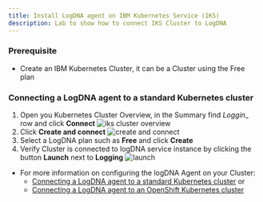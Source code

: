 ```yaml
---
title: Install LogDNA agent on IBM Kubernetes Service (IKS)
description: Lab to show how to connect IKS Cluster to LogDNA
---
```



### Prerequisite
- Create an IBM Kubernetes Cluster, it can be a Cluster using the Free plan

### Connecting a LogDNA agent to a standard Kubernetes cluster

1. Open you Kubernetes Cluster Overview, in the Summary find _Loggin__ row and click **Connect**
    ![iks cluster overview](./images/iks-connect-logdna.png)
1. Click **Create and connect**
    ![create and connect](./images/create-connect.png)
1. Select a LogDNA plan such as **Free** and click **Create**
1. Verify Cluster is connected to logDNA service instance by clicking the button **Launch** next to __Logging__
    ![launch](./images/connected-logdna.png)

- For more information on configuring the logDNA Agent on your Cluster:
    -  [Connecting a LogDNA agent to a standard Kubernetes cluster](https://cloud.ibm.com/docs/Log-Analysis-with-LogDNA?topic=Log-Analysis-with-LogDNA-config_agent_kube_cluster) or
    - [Connecting a LogDNA agent to an OpenShift Kubernetes cluster](https://cloud.ibm.com/docs/Log-Analysis-with-LogDNA?topic=Log-Analysis-with-LogDNA-config_agent_os_cluster)
